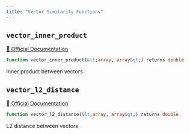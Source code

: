 ```yaml
---
title: "Vector Similarity Functions"
---
```



## `vector_inner_product`
[🔗 Official Documentation]()

```sql
function vector_inner_product(&lt;array, array&gt;) returns double
```
Inner product between vectors

## `vector_l2_distance`
[🔗 Official Documentation]()

```sql
function vector_l2_distance(&lt;array, array&gt;) returns double
```
L2 distance between vectors


